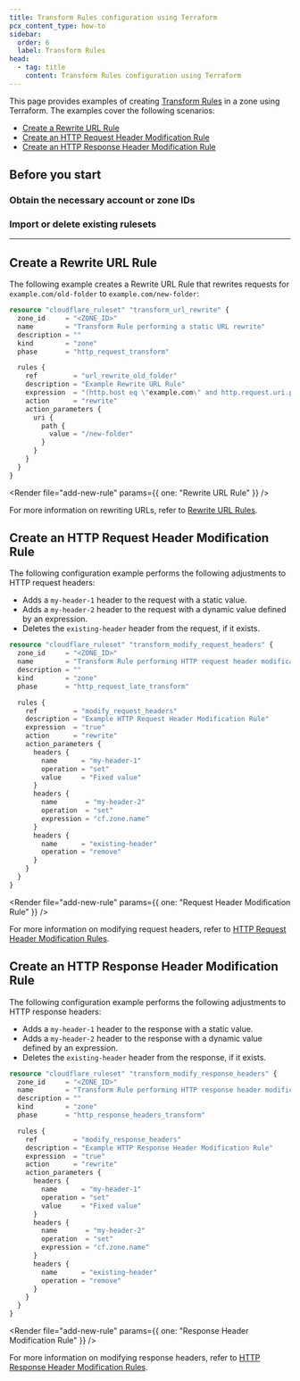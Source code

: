 ```yaml
---
title: Transform Rules configuration using Terraform
pcx_content_type: how-to
sidebar:
  order: 6
  label: Transform Rules
head:
  - tag: title
    content: Transform Rules configuration using Terraform
---
```



This page provides examples of creating [Transform Rules](/rules/transform/) in a zone using Terraform. The examples cover the following scenarios:

- [Create a Rewrite URL Rule](#create-a-rewrite-url-rule)
- [Create an HTTP Request Header Modification Rule](#create-an-http-request-header-modification-rule)
- [Create an HTTP Response Header Modification Rule](#create-an-http-response-header-modification-rule)

## Before you start

### Obtain the necessary account or zone IDs

<Render file="find-ids" />

### Import or delete existing rulesets

<Render file="import-delete-existing-rulesets" />

---

## Create a Rewrite URL Rule

The following example creates a Rewrite URL Rule that rewrites requests for `example.com/old-folder` to `example.com/new-folder`:

<Render file="v4-code-snippets" />

```tf
resource "cloudflare_ruleset" "transform_url_rewrite" {
  zone_id     = "<ZONE_ID>"
  name        = "Transform Rule performing a static URL rewrite"
  description = ""
  kind        = "zone"
  phase       = "http_request_transform"

  rules {
    ref         = "url_rewrite_old_folder"
    description = "Example Rewrite URL Rule"
    expression  = "(http.host eq \"example.com\" and http.request.uri.path eq \"/old-folder\")"
    action      = "rewrite"
    action_parameters {
      uri {
        path {
          value = "/new-folder"
        }
      }
    }
  }
}
```

<Render file="add-new-rule" params={{ one: "Rewrite URL Rule" }} /> <br />

For more information on rewriting URLs, refer to [Rewrite URL Rules](/rules/transform/url-rewrite/).

## Create an HTTP Request Header Modification Rule

The following configuration example performs the following adjustments to HTTP request headers:

- Adds a `my-header-1` header to the request with a static value.
- Adds a `my-header-2` header to the request with a dynamic value defined by an expression.
- Deletes the `existing-header` header from the request, if it exists.

<Render file="v4-code-snippets" />

```tf
resource "cloudflare_ruleset" "transform_modify_request_headers" {
  zone_id     = "<ZONE_ID>"
  name        = "Transform Rule performing HTTP request header modifications"
  description = ""
  kind        = "zone"
  phase       = "http_request_late_transform"

  rules {
    ref         = "modify_request_headers"
    description = "Example HTTP Request Header Modification Rule"
    expression  = "true"
    action      = "rewrite"
    action_parameters {
      headers {
        name      = "my-header-1"
        operation = "set"
        value     = "Fixed value"
      }
      headers {
        name       = "my-header-2"
        operation  = "set"
        expression = "cf.zone.name"
      }
      headers {
        name      = "existing-header"
        operation = "remove"
      }
    }
  }
}
```

<Render
	file="add-new-rule"
	params={{ one: "Request Header Modification Rule" }}
/> <br />

For more information on modifying request headers, refer to [HTTP Request Header Modification Rules](/rules/transform/request-header-modification/).

## Create an HTTP Response Header Modification Rule

The following configuration example performs the following adjustments to HTTP response headers:

- Adds a `my-header-1` header to the response with a static value.
- Adds a `my-header-2` header to the response with a dynamic value defined by an expression.
- Deletes the `existing-header` header from the response, if it exists.

<Render file="v4-code-snippets" />

```tf
resource "cloudflare_ruleset" "transform_modify_response_headers" {
  zone_id     = "<ZONE_ID>"
  name        = "Transform Rule performing HTTP response header modifications"
  description = ""
  kind        = "zone"
  phase       = "http_response_headers_transform"

  rules {
    ref         = "modify_response_headers"
    description = "Example HTTP Response Header Modification Rule"
    expression  = "true"
    action      = "rewrite"
    action_parameters {
      headers {
        name      = "my-header-1"
        operation = "set"
        value     = "Fixed value"
      }
      headers {
        name       = "my-header-2"
        operation  = "set"
        expression = "cf.zone.name"
      }
      headers {
        name      = "existing-header"
        operation = "remove"
      }
    }
  }
}
```

<Render
	file="add-new-rule"
	params={{ one: "Response Header Modification Rule" }}
/> <br />

For more information on modifying response headers, refer to [HTTP Response Header Modification Rules](/rules/transform/response-header-modification/).
